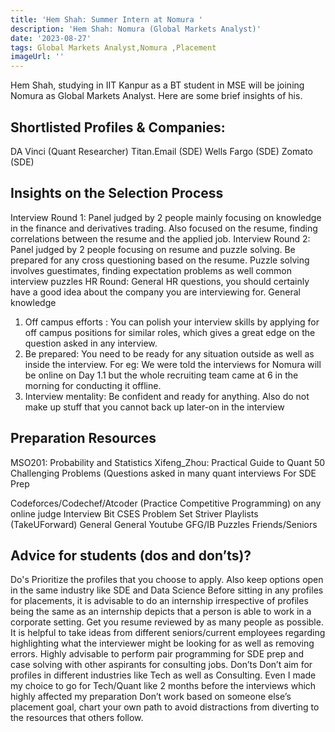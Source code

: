 ```yaml
---
title: 'Hem Shah: Summer Intern at Nomura '
description: 'Hem Shah: Nomura (Global Markets Analyst)'
date: '2023-08-27'
tags: Global Markets Analyst,Nomura ,Placement
imageUrl: ''
---
```


Hem Shah, studying in IIT Kanpur as a BT student in MSE  will be joining Nomura  as Global Markets Analyst. Here are some brief insights of his.

## Shortlisted Profiles & Companies:
DA Vinci (Quant Researcher)
Titan.Email (SDE)
Wells Fargo (SDE)
Zomato (SDE)


## Insights on the Selection Process
Interview Round 1:
Panel judged by 2 people mainly focusing on knowledge in the finance and derivatives trading. Also focused on the resume, finding correlations between the resume and the applied job.
Interview Round 2:
Panel judged by 2 people focusing on resume and puzzle solving. Be prepared for any cross questioning based on the resume. Puzzle solving involves guestimates, finding expectation problems as well common interview puzzles
HR Round:
General HR questions, you should certainly have a good idea about the company you are interviewing for.
General knowledge 
1. Off campus efforts : You can polish your interview skills by applying for off campus positions for similar roles, which gives a great edge on the question asked in any interview.
 2. Be prepared: You need to be ready for any situation outside as well as inside the interview.
For eg: We were told the interviews for Nomura will be online on Day 1.1 but the whole recruiting team came at 6 in the morning for conducting it offline.
 3. Interview mentality: Be confident and ready for anything. Also do not make up stuff that you cannot back up later-on in the interview 


##  Preparation Resources
 MSO201: Probability and Statistics
Xifeng_Zhou: Practical Guide to Quant
50 Challenging Problems (Questions asked in many quant interviews
For SDE Prep


Codeforces/Codechef/Atcoder (Practice Competitive Programming) on any online judge
Interview Bit
CSES Problem Set
Striver Playlists (TakeUForward)
General
General Youtube
GFG/IB Puzzles
Friends/Seniors 


## Advice for students (dos and don’ts)? 
Do's
Prioritize the profiles that you choose to apply. Also keep options open in the same industry like SDE and Data Science 
Before sitting in any profiles for placements, it is advisable to do an internship irrespective of profiles being the same as an internship depicts that a person is able to work in a corporate setting.
Get you resume reviewed by as many people as possible. It is helpful to take ideas from different seniors/current employees regarding highlighting what the interviewer might be looking for as well as removing errors.
Highly advisable to perform pair programming for SDE prep and case solving with other aspirants for consulting jobs.
Don’ts
Don’t aim for profiles in different industries like Tech as well as Consulting. Even I made my choice to go for Tech/Quant like 2 months before the interviews which highly affected my preparation 
Don’t work based on someone else’s placement goal, chart your own path to avoid distractions from diverting to the resources that others follow.




